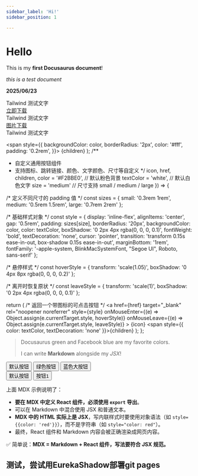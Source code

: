 ```yaml
---
sidebar_label: 'Hi!'
sidebar_position: 1

---
```




# Hello

This is my **first Docusaurus document**!

*this is a test document*

**2025/06/23**

<div class="text-blue-500 p-4">Tailwind 测试文字</div>
<a href="https://pan.baud-dance.com/d/STM32CubeIDE/st-stm32cubeide_1.18.0_24413_20250227_1633_x86_64.exe" class="source_download_button" target="_blank">立即下载</a>
<div style={{marginBottom: "20px"}}>
</div>
<div class="text-blue-500 p-4">Tailwind 测试文字</div>
<a href="https://github.com/Eureka12138github/gitstm32/blob/main/1-1%20%E6%8E%A5%E7%BA%BF%E5%9B%BE/12-2%20%E5%AE%9E%E6%97%B6%E6%97%B6%E9%92%9F.jpg" class="source_download_button" target="_blank">图片下载</a>
<div style={{marginBottom: "20px"}}>
</div>


<div className="text-blue-500 p-4">Tailwind 测试文字</div>

  <span
    style={{
      backgroundColor: color,
      borderRadius: '2px',
      color: '#fff',
      padding: '0.2rem',
    }}>
    {children}
  </span>
);
/**

 * 自定义通用按钮组件
 * 支持图标、跳转链接、颜色、文字颜色、尺寸等自定义
   */
     icon, 
     href, 
     children, 
     color = '#F2BBE0',    // 默认粉色背景
     textColor = 'white',   // 默认白色文字
     size = 'medium'       // 尺寸支持 small / medium / large
   }) => {

  /* 定义不同尺寸的 padding 值 */
  const sizes = {
    small: '0.3rem 1rem',
    medium: '0.5rem 1.5rem',
    large: '0.7rem 2rem'
  };

  /* 基础样式对象 */
  const style = {
    display: 'inline-flex',
    alignItems: 'center',
    gap: '0.5rem',
    padding: sizes[size],
    borderRadius: '20px',
    backgroundColor: color,
    color: textColor,
    boxShadow: '0 2px 4px rgba(0, 0, 0, 0.1)',
    fontWeight: 'bold',
    textDecoration: 'none',
    cursor: 'pointer',
    transition: 'transform 0.15s ease-in-out, box-shadow 0.15s ease-in-out',
    marginBottom: '1rem',
    fontFamily: '-apple-system, BlinkMacSystemFont, "Segoe UI", Roboto, sans-serif'
  };

  /* 悬停样式 */
  const hoverStyle = {
    transform: 'scale(1.05)',
    boxShadow: '0 4px 8px rgba(0, 0, 0, 0.2)'
  };

  /* 离开时恢复原状 */
  const leaveStyle = {
    transform: 'scale(1)',
    boxShadow: '0 2px 4px rgba(0, 0, 0, 0.1)'
  };

  return (
    /* 返回一个带图标的可点击按钮 */
    <a
      href={href}
      target="_blank"
      rel="noopener noreferrer"
      style={style}
      onMouseEnter={(e) => Object.assign(e.currentTarget.style, hoverStyle)}
      onMouseLeave={(e) => Object.assign(e.currentTarget.style, leaveStyle)}
    >
      {icon}
      <span style={{ color: textColor, textDecoration: 'none' }}>{children}</span>
    </a>
  );
};



> <Highlight color="#25c2a0">Docusaurus green</Highlight> and <Highlight color="#1877F2">Facebook blue</Highlight> are my favorite colors.
>
> I can write **Markdown** alongside my _JSX_!

<div style={{ display: 'flex', gap: '1rem' }}>
  <Button icon="📘" href="https://example.com">默认按钮</Button>
  <Button icon="📘" href="https://example.com" color="#2D8E0A">绿色按钮</Button>
  <Button icon="📘" href="https://example.com" color="#1877F2" size="large">蓝色大按钮</Button>
</div>


<div style={{ display: 'flex', gap: '1rem' }}>
  <Button icon="📘" href="https://example.com">默认按钮</Button>
  <Button icon="📘" href="#">按钮1</Button>
</div>

上面 MDX 示例说明了：

- **要在 MDX 中定义 React 组件，必须使用 `export` 导出**。
- 可以在 Markdown 中混合使用 JSX 和普通文本。
- **MDX 中的 HTML 实际上是 JSX**，写内联样式时要使用对象语法（如 `style={{color: 'red'}}`），而不是字符串（如 `style="color: red"`）。
- 最终，React 组件和 Markdown 内容会被正确渲染成网页内容。

✅ 简单说：**MDX = Markdown + React 组件，写法要符合 JSX 规范。**
## 测试，尝试用EurekaShadow部署git pages